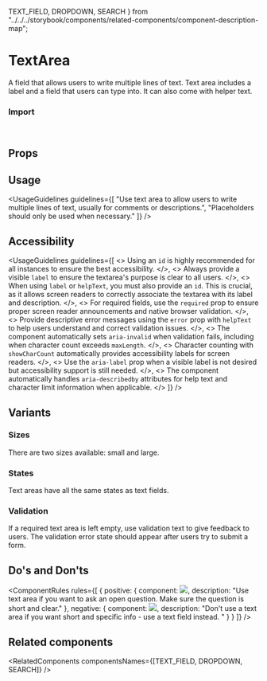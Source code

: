   TEXT_FIELD,
  DROPDOWN,
  SEARCH
} from "../../../storybook/components/related-components/component-description-map";

<Meta of={TextAreaStories} />

# TextArea

A field that allows users to write multiple lines of text. Text area includes a label and a field that users can type into. It can also come with helper text.

<Canvas of={TextAreaStories.Overview} />

### Import

```js
import { TextArea } from "@vibe/core";
```

## Props

<PropsTable />

## Usage

<UsageGuidelines
  guidelines={[
    "Use text area to allow users to write multiple lines of text, usually for comments or descriptions.",
    "Placeholders should only be used when necessary."
  ]}
/>

## Accessibility

<UsageGuidelines
  guidelines={[
    <>
      Using an <code>id</code> is highly recommended for all instances to ensure the best accessibility.
    </>,
    <>
      Always provide a visible <code>label</code> to ensure the textarea's purpose is clear to all users.
    </>,
    <>
      When using <code>label</code> or <code>helpText</code>, you must also provide an <code>id</code>. This is crucial,
      as it allows screen readers to correctly associate the textarea with its label and description.
    </>,
    <>
      For required fields, use the <code>required</code> prop to ensure proper screen reader announcements and native
      browser validation.
    </>,
    <>
      Provide descriptive error messages using the <code>error</code> prop with <code>helpText</code> to help users
      understand and correct validation issues.
    </>,
    <>
      The component automatically sets <code>aria-invalid</code> when validation fails, including when character count
      exceeds <code>maxLength</code>.
    </>,
    <>
      Character counting with <code>showCharCount</code> automatically provides accessibility labels for screen readers.
    </>,
    <>
      Use the <code>aria-label</code> prop when a visible label is not desired but accessibility support is still
      needed.
    </>,
    <>
      The component automatically handles <code>aria-describedby</code> attributes for help text and character limit
      information when applicable.
    </>
  ]}
/>

## Variants

### Sizes

There are two sizes available: small and large.

<Canvas of={TextAreaStories.Sizes} />

### States

Text areas have all the same states as text fields.

<Canvas of={TextAreaStories.States} />

### Validation

If a required text area is left empty, use validation text to give feedback to users. The validation error state should appear after users try to submit a form.

<Canvas of={TextAreaStories.Validation} />

## Do's and Don'ts

<ComponentRules
  rules={[
    {
      positive: {
        component: <img src={doImage} />,
        description: "Use text area if you want to ask an open question. Make sure the question is short and clear."
      },
      negative: {
        component: <img src={dontImage} />,
        description: "Don't use a text area if you want short and specific info - use a text field instead. "
      }
    }
  ]}
/>

## Related components

<RelatedComponents componentsNames={[TEXT_FIELD, DROPDOWN, SEARCH]} />

